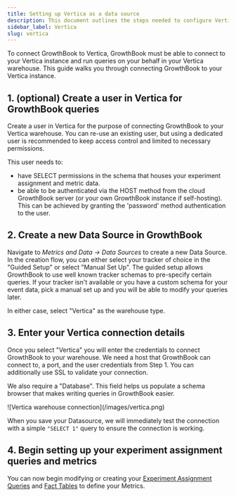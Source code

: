 ```yaml
---
title: Setting up Vertica as a data source
description: This document outlines the steps needed to configure Vertica as a data source in GrowthBook.
sidebar_label: Vertica
slug: vertica
---
```



To connect GrowthBook to Vertica, GrowthBook must be able to connect to your Vertica instance and run queries on your behalf in your Vertica warehouse. This guide walks you through connecting GrowthBook to your Vertica instance.

## 1. (optional) Create a user in Vertica for GrowthBook queries

Create a user in Vertica for the purpose of connecting GrowthBook to your Vertica warehouse. You can re-use an existing user, but using a dedicated user is recommended to keep access control and limited to necessary permissions.

This user needs to:

- have SELECT permissions in the schema that houses your experiment assignment and metric data.
- be able to be authenticated via the HOST method from the cloud GrowthBook server (or your own GrowthBook instance if self-hosting). This can be achieved by granting the 'password' method authentication to the user.

## 2. Create a new Data Source in GrowthBook

Navigate to _Metrics and Data → Data Sources_ to create a new Data Source. In the creation flow, you can either select your tracker of choice in the "Guided Setup" or select "Manual Set Up". The guided setup allows GrowthBook to use well known tracker schemas to pre-specify certain queries. If your tracker isn't available or you have a custom schema for your event data, pick a manual set up and you will be able to modify your queries later.

In either case, select "Vertica" as the warehouse type.

## 3. Enter your Vertica connection details

Once you select "Vertica" you will enter the credentials to connect GrowthBook to your warehouse. We need a host that GrowthBook can connect to, a port, and the user credentials from Step 1. You can additionally use SSL to validate your connection.

We also require a "Database". This field helps us populate a schema browser that makes writing queries in GrowthBook easier.

<MaxWidthImage maxWidth={600} border>
  ![Vertica warehouse connection](/images/vertica.png)
</MaxWidthImage>

When you save your Datasource, we will immediately test the connection with a simple `"SELECT 1"` query to ensure the connection is working.

## 4. Begin setting up your experiment assignment queries and metrics

You can now begin modifying or creating your [Experiment Assignment Queries](/app/datasources#experiment-assignment-queries) and [Fact Tables](/app/metrics) to define your Metrics.
